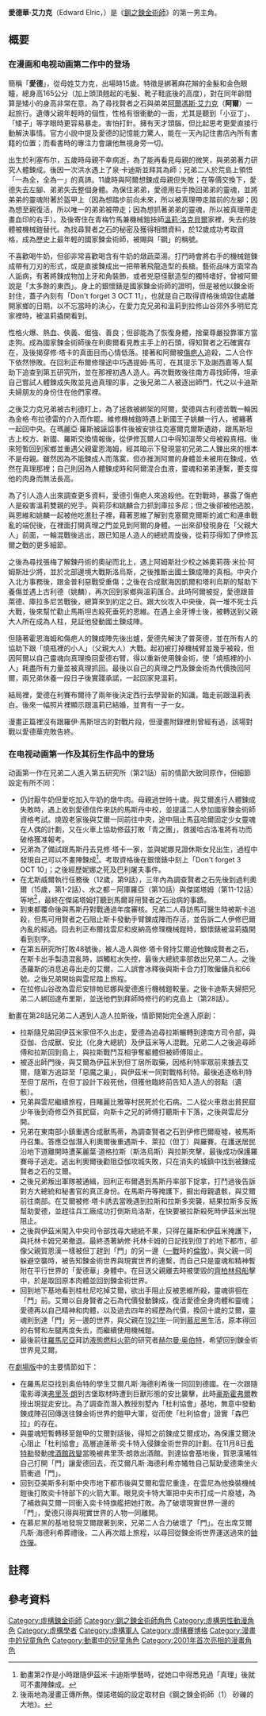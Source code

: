 {{noteTA
|G1=FullmetalAlchemist
}}
{{Infobox animanga character
| name         = 愛德華·艾力克
| series       = 鋼之鍊金術師
| image        = EDWARD_ELRIC.jpg
| imagesize    = 250px
| caption      = 
| first        = 漫畫第一話、動畫第一話
| voiced by    = {{flagicon|Japan}} [[朴璐美|-{朴}-璐美]]<br /> {{flagicon|Taiwan}} [[雷碧文|雷碧文]]、[[張乃文_(配音員)|張乃文]]（[[星空衛視|星空衛視]]版本）<br /> {{flagicon|Hong Kong}} [[袁淑珍|袁淑珍]]（TVB）、[[杜雯惠|杜雯惠]]（DVD）
| relatives    = [[艾爾凡斯·艾力克|艾爾凡斯·艾力克]]（弟）<br /> [[班·賀恩漢|班·賀恩漢]]（父）<br /> 特蕾莎·艾力克（母）<br /> [[溫莉·洛克貝爾|溫莉·洛克貝爾]]（妻子）
| age          = 15-16歲
| born         = 大陸曆1899年年初{{refTag|name=Ref1|1=《鋼之鍊金術師完全導讀手冊 3》}}
| oaux1 name   = 電影版演員
| oaux1        = {{flagicon|JPN}} [[山田涼介|山田涼介]]
| aux1         =
| aux1 name    =
| aux2         =
| aux2 name    =
}}

'''愛德華·艾力克'''（Edward Elric，{{lang-ja|エドワード・エルリック}}）是《[[鋼之鍊金術師|鋼之鍊金術師]]》的第一男主角。

== 概要 ==

=== 在漫画和电视动画第二作中的登场 ===
簡稱「'''愛德'''」，從母姓艾力克，出場時15歲。特徵是綁著麻花辮的金髮和金色眼瞳，總身高165公分（加上頭頂翹起的毛髮、靴子鞋底後的高度），對在同年齡間算是矮小的身高非常在意。為了尋找賢者之石與弟弟[[阿爾馮斯·艾力克|阿爾馮斯·艾力克]]（'''阿爾'''）一起旅行。遺傳父親年輕時的個性，性格有很衝動的一面，尤其是聽到「小豆丁」、「矮子」等字眼時更容易暴走。害怕打針。擁有天才頭腦，但比起思考更愛直接行動解決事情。官方小說中提及愛德的記憶能力驚人，能在一天內記住書店內所有書籍的位置；而看書時的專注力會讓他無視身旁一切。

出生於利塞布尔，五歲時母親不幸病逝，為了能再看見母親的微笑，與弟弟著力研究人體鍊成。後因一次洪水遇上了泉·卡迪斯並拜其為師；兄弟二人於荒島上領悟「一為全，全為一」的真諦。11歲時與阿爾想鍊成母親但失敗；在等價交換下，愛德失去左腳、弟弟失去整個身體。為保住弟弟，愛德用右手換回弟弟的靈魂，並將弟弟的靈魂附著於盔甲上（因為想踏步前向未來，所以被真理帶走踏前的左腳；因為想至親復活，所以唯一的弟弟被帶走；因為想抓著弟弟的靈魂，所以被真理帶走畫血印的右手）。及後寄住在青梅竹馬兼機械鎧技師[[溫莉·洛克貝爾|溫莉·洛克貝爾]]家裡，失去的肢體被機械鎧替代。為找尋賢者之石的秘密及獲得相關資料，於12歲成功考取資格，成為歷史上最年輕的國家鍊金術師，被賜與「鋼」的稱號。

不喜歡喝牛奶，但卻非常喜歡喝含有牛奶的燉蔬菜湯。打鬥時會將右手的機械鎧鍊成帶有刀刃的形式，或是直接鍊成出一把帶著飛龍造型的長槍。藝術品味方面常為人詬病，有著將鍊成物加上牙和角裝飾，或者兇惡怪獸造型的獨特嗜好，曾被阿爾說是「太多餘的東西」。身上的銀懷錶是國家鍊金術師的證明，但是被他以鍊金術封住，蓋子內刻有「Don't forget 3 OCT 11」，也就是自己取得資格後燒毀住處離開家鄉的日期，以不忘當時的決心，在愛力克兄弟和溫莉到拉修山谷郊外多明尼克家裡時，被溫莉撬開看到。

性格火爆、熱血、俠義、倔強、善良；但卻能為了恢復身體，捨棄尊嚴投靠軍方當走狗。成為國家鍊金術師後在利奧爾看見教主手上的石頭，得知賢者之石確實存在，及後揭穿修·塔卡的真面目而心情低落。接著和阿爾被[[斯卡|傷疤人]]追殺，二人合作下依然慘敗。在回利正布爾修理途中巧遇提姆·馬可，在其提示下及謝西嘉等人幫助下追查到第五研究所，並在那裡初遇人造人。再次戰敗後往南方尋找師傅，坦承自己嘗試人體鍊成失敗並見過真理的事，之後兄弟二人被逐出師門，代之以卡迪斯夫婦朋友的身份住在他們家裡。

之後艾力克兄弟被古利德盯上，為了拯救被綁架的阿爾，愛德與古利德苦戰一輪因為金格·布拉德雷的介入而作罷。維修機械鎧時遇上新國王子姚麟一行人，被纏著一起回中央。在瑪麗亞·羅斯被誣諂事件後被安排往克塞爾克爾斯遺跡，跟馬斯坦古上校方、新國、羅斯交換情報後，從伊修瓦爾人口中得知溫蒂父母被殺真相。後來短暫回到家鄉並重遇父親霍恩海姆，經其暗示下發現當初兄弟二人鍊出來的根本不是母親。雖然因為不能鍊成人而落寞，但亦推測阿爾的身體並未被用在鍊成，依然在真理那裡；自己則因為人體鍊成時和阿爾混合血液，靈魂和弟弟連繫，要支撐他的肉身而無法長高。

為了引人造人出來調查更多資料，愛德引傷疤人來追殺他。在對戰時，暴露了傷疤人是殺害溫莉雙親的兇手。與莉莎和姚麟合力抓到庫拉多尼；但之後卻被他逃脫，與恩維和姚麟一起被他吃進肚子裡，藉著恩維了解到克塞爾克爾斯的滅亡和連串戰亂的端倪後，在裡面打開真理之門並見到阿爾的身體。一出來卻發現身在「父親大人」前面，一輪混戰後逃出，跟已知是人造人的總統周旋後，從莉莎得知了伊修瓦爾之戰的更多細節。

之後為尋找張梅了解鍊丹術的奧祕而北上，遇上阿姆斯壯少校之姊奧莉薇·米拉·阿姆斯壯少將，並於北部邊境大戰斯洛烏斯，之後推斷出國土鍊成陣的真相。中央介入北方事務後，跟金普利惡戰受重傷；之後在合成獸海因凱爾和塔利烏斯的幫助下養傷並遇上古利德（姚麟），再次回到家鄉與溫莉匯合。此時阿爾被捉，愛德跟普萊德、庫拉多尼苦戰後，總算來到約定之日。跟大伙攻入中央後，與一堆不死士兵大戰，後來幫忙勸止馬斯坦古殺死垂死的恩維。在遇上金牙博士後，被轉送到父親大人所在成為人柱，見証他發動國土鍊成陣。

但隨著霍恩海姆和傷疤人的鍊成陣先後出爐，愛德先解決了普萊德，並在所有人的協助下跟「燒瓶裡的小人」（父親大人）大戰。起初被打掉機械臂並幾乎被殺，但因阿爾以自己靈魂向真理換回愛德右臂，得以重新使用鍊金術，使「燒瓶裡的小人」耗盡所有力量並被真理抓回。最後以自己的真理之門及鍊金術為代價換回阿爾，兩兄弟休養一段日子後實踐承諾，一起回家見溫莉。

結局裡，愛德在利賽布爾待了兩年後決定西行去學習新的知識，臨走前跟溫莉表白。後來一幅照片裡顯示跟溫莉已結婚，並育有一子一女。

漫畫正篇裡沒有跟羅伊·馬斯坦古的對戰片段，但漫畫附錄裡則曾經有過，該場對戰以愛德華完敗告終。

===在电视动画第一作及其衍生作品中的登场===
动画第一作在兄弟二人進入第五研究所（第21話）前的情節大致同原作，但細節設定有所不同：
* 仍討厭牛奶但愛吃加入牛奶的燉牛肉。母親過世時十歲。與艾爾進行人體鍊成失敗時，遇上收到愛德信件來訪的馬斯丹中校，並提議二人參加國家鍊金術師資格考試。燒毀老家後與艾爾一同前往中央，途中阻止馬茲哈爾固定少女靈魂在人偶的計劃，又在火車上協助修茲打敗「青之團」，救援哈古洛准將有功而破格獲准報考。
* 兄弟為了備試跟馬斯丹去見修·塔卡一家，並與妮娜見證休斯女兒出生，過程中發現自己可以不畫陣鍊成<ref>動畫第2作是小時跟隨伊茲米·卡迪斯學藝時，從她口中得悉見過「真理」後就可不畫陣鍊成。</ref>。考取資格後在銀懷錶中刻上「Don't forget 3 OCT 10」；之後經歷妮娜之死及巴利屠夫事件。
* 在尤斯威爾執行任務後（12歲，第9話），三年內為調查賢者之石先後到過利奧爾（15歲，第1-2話）、水之都－阿庫羅亞（第10話）與傑諾塔姆（第11-12話）等地<ref>後兩地為漫畫正傳所無。傑諾塔姆的設定取材自《鋼之鍊金術師（1） 砂礫的大地》。</ref>，最終在傑諾塔姆打聽到馬爾哥用賢者之石治病的事蹟。
* 到東都覆命後與馬斯丹對戰通過年度審核。兄弟二人尋訪馬可醫生時被斯卡追殺，但馬可用賢者之石阻止斯卡發動手臂鍊成陣而存活，並告訴二人伊修巴爾內亂的經過。回去利正布爾找雲尼和皮納高修理機械鎧時，銀懷錶被温莉撬開看到刻字。
* 在第五研究所打敗48號後，被人造人與修·塔卡脅持艾爾迫他鍊成賢者之石，在斯卡出手製造混亂時，誤觸紅水失控，最後大總統率部救出兄弟二人。之後憑羅斯的消息追尋出走的艾爾，二人誤會冰釋後與斯卡合力打敗僱傭兵和66號。之後兄弟開始與雲尼踏上旅程。
* 在拉修山谷改為雲尼安排帕尼娜與愛德進行機械鎧較量。之後卡迪斯夫婦把兄弟二人綁回達布里斯，並送他們到拜師時修行的約克島上（第28話）。

動畫在第28話兄弟二人遇到人造人拉斯後，情節開始完全進入原創：
* 拉斯隨兄弟回伊茲米家但不久出走，愛德為追尋拉斯輾轉到達南方司令部，與亞伽、合成獸、安比（化身大總統）及伊茲米等人混戰。兄弟二人之後追尋師傅和拉斯回到島上，與拉斯戰鬥互相爭奪軀體但被師傅阻止。
* 被逐出師門後，與艾爾為伊茲米到但丁居所取藥，因格利特率眾前來擄去艾爾，隨軍方追踪至「惡魔之巢」，與伊茲米一同對戰格利特。最後追逐格利特至但丁居所，在但丁設計下殺死他，但獲他臨終前告知人造人的弱點（遺骸）。
* 兄弟與雲尼繼續旅程，目睹麗比雅等村民死於化石病。二人從火車救出貧民窟少年後到奇修亞外貧民窟，向斯卡之兄的師傅打聽斯卡下落，之後與雲尼分開。
* 兄弟在東南部小鎮重遇合成獸馬蒂，為調查賢者之石到伊修巴爾廢墟，被馬斯丹召集。答應亞伽潛入利奧爾後重遇斯卡、萊拉（但丁）與羅賽。在護送居民沿地下道離開時遭茱麗葉·道格拉斯（斯洛烏斯）與拉斯夾擊，最後成功保護羅賽母子逃走。逃出利奧爾後勸阻亞伽攻城失敗，只在消失的城鎮中找到被鍊成賢者之石的艾爾。
* 之後兄弟叛出軍隊被通緝，回利正布爾遇到馬斯丹率部下捉拿，打鬥過後告訴對方大總統和秘書官的真正身份。在馬斯丹等掩護下，掘出母親遺骸，與艾爾前往南部。在艾爾被修·塔卡誘去當晚遇到拉斯和拉斯多突襲，結果拉斯多反叛幫助愛德，並趕往兵工廠成功打倒斯烏洛斯，在快要被拉斯殺死時伊茲米出現阻止。
* 之後與伊茲米闖入中央司令部找尋大總統不果，只得在羅斯和伊茲米掩護下，與托林卡姆兄弟撤退。最終憑著納修·托林卡姆的日記找到但丁的地下都市，卻像父親賀恩漢一樣被但丁趕到「門」的另一邊（[[一戰|一戰]]時的[[倫敦|倫敦]]）。與父親一同躲避空襲時，被告知鍊金術世界與現實世界的連繫，而自己只是靈魂和精神暫附在平行世界的「愛德華」身體中。在目送父親離去時被墜毀的[[齊柏林飛船|齊柏林飛船]]擊中，於是取回原本肉體並回到鍊金術世界。
* 回到地下基地看到桂杜尼吃掉艾爾，欲出手阻止反被恩維所殺，靈魂徘徊在「門」前。艾爾以自身賢者之石為代價發動鍊成，復活愛德全身肉體和靈魂；愛德再以自己精神和肉體，以及過去四年的經歷為代價，換回十歲的艾爾，靈魂則到達「門」另一邊的世界，與父親在[[1921年|1921年]]一同到[[慕尼黑|慕尼黑]]生活，原本得回的右臂和左腿再度失去，而繼續使用機械鎧。
* 最後前往[[羅馬尼亞|羅馬尼亞]]拜訪[[液態燃料火箭|液態燃料火箭]]的研究者[[赫尔曼·奥伯特|赫尔曼·奥伯特]]，希望回到鍊金術世界見艾爾。

在[[劇場版_鋼之鍊金術師_森巴拉的征服者|劇場版]]中的主要情節如下：
* 在羅馬尼亞找到奥伯特的學生艾爾凡斯·海德利希後一同回到德國。在一次跟隨電影導演[[弗里茨·朗|弗里茨·朗]]到古堡取材時遭到巨獸形態的安比襲擊，此時[[卡爾·豪斯霍弗爾|豪斯霍弗爾]]教授出現捉走安比。為了調查而潛入教授別墅內「杜利協會」基地，無意中發動鍊成陣召回傳送往鍊金術世界的鎧甲大軍，從而使「杜利協會」證實「森巴拉」的存在。
* 與靈魂短暫轉移至鎧甲的艾爾對話後，得知之前鍊成艾爾成功，為保護艾爾決心阻止「杜利協會」高層迪蓮蒂·奕卡特入侵鍊金術世界的計劃。在11月8日[[希特勒|希特勒]]發動[[啤酒館政變|啤酒館政變]]當晚被弗里茨·朗救出酒館。到達協會基地後，賀恩漢犧牲自己打開「門」讓愛德回去，而艾爾凡斯·海德利希亦犧牲自己幫助愛德乘坐火箭衝過「門」。
* 回到亞美斯多利斯中央市地下都市後與艾爾和雲尼重逢，在雲尼為他換裝機械鎧後打敗奕卡特部下的火箭大軍。眼見奕卡特大軍把中央市打成一片廢墟，為了補救與艾爾一同衝入奕卡特旗艦把她打敗。為了破壞現實世界一邊的「門」，愛德只得與現實世界的人物一同離開。
* 在慕尼黑的基地發現艾爾跟著到來，兄弟二人合力破壞了「門」。在出席艾爾凡斯·海德利希葬禮後，二人再次踏上旅程，以尋回從鍊金術世界運送過來的[[原子彈|鈾炸彈]]。

== 註釋 ==
{{reflist}}

==參考資料==
<div class="references-small">
{{RefFoot}}
</div>

{{鋼之鍊金術師}}

{{Authority control}}
{{DEFAULTSORT:Edward Elric}}
[[Category:虛構鍊金術師|Category:虛構鍊金術師]]
[[Category:鋼之鍊金術師角色|Category:鋼之鍊金術師角色]]
[[Category:虛構男性動漫角色|Category:虛構男性動漫角色]]
[[Category:虛構學者|Category:虛構學者]]
[[Category:虛構軍人|Category:虛構軍人]]
[[Category:虛構賽博格|Category:虛構賽博格]]
[[Category:漫畫中的兒童角色|Category:漫畫中的兒童角色]]
[[Category:動畫中的兒童角色|Category:動畫中的兒童角色]]
[[Category:2001年首次亮相的漫畫角色|Category:2001年首次亮相的漫畫角色]]